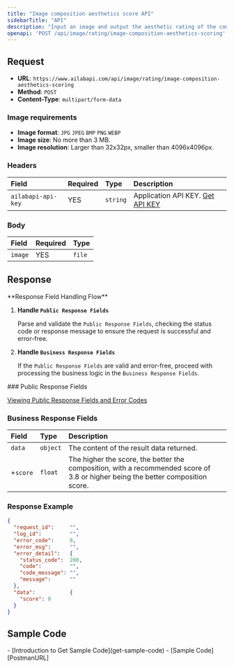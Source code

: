 ```yaml
---
title: "Image composition aesthetics score API"
sidebarTitle: "API"
description: "Input an image and output the aesthetic rating of the composition of the image (0~5, with 3.8 or more recommended as better composition)."
openapi: 'POST /api/image/rating/image-composition-aesthetics-scoring'
---
```


## Request

- **URL**: `https://www.ailabapi.com/api/image/rating/image-composition-aesthetics-scoring`
- **Method**: `POST`
- **Content-Type**: `multipart/form-data`

### Image requirements

- **Image format**: `JPG` `JPEG` `BMP` `PNG` `WEBP`
- **Image size**: No more than 3 MB.
- **Image resolution**: Larger than 32x32px, smaller than 4096x4096px.

### Headers

| Field              | Required | Type     | Description                                        |
|:-------------------|:---------|:---------|:---------------------------------------------------|
| `ailabapi-api-key` | YES      | `string` | Application API KEY. [Get API KEY](/docs/get-api-key) |

### Body

| Field   | Required | Type   |
|:--------|:---------|:-------|
| `image` | YES      | `file` |

## Response
<Warning>
**Response Field Handling Flow**

1. **Handle `Public Response Fields`**

   Parse and validate the `Public Response Fields`, checking the status code or response message to ensure the request is successful and error-free.

2. **Handle `Business Response Fields`**

   If the `Public Response Fields` are valid and error-free, proceed with processing the business logic in the `Business Response Fields`.
</Warning>
### Public Response Fields

<a href="/docs/response-description" target="_blank">Viewing Public Response Fields and Error Codes</a>

### Business Response Fields

| Field    | Type     | Description                                                                                                                     |
|:---------|:---------|:--------------------------------------------------------------------------------------------------------------------------------|
| `data`   | `object` | The content of the result data returned.                                                                                        |
| +`score` | `float`  | The higher the score, the better the composition, with a recommended score of 3.8 or higher being the better composition score. |

### Response Example

```json
{
  "request_id":     "",
  "log_id":         "",
  "error_code":     0,
  "error_msg":      "",
  "error_detail":   {
    "status_code":  200,
    "code":         "",
    "code_message": "",
    "message":      ""
  },
  "data":           {
    "score": 0
  }
}
```

## Sample Code
<Tip>
- [Introduction to Get Sample Code](get-sample-code)
- [Sample Code][PostmanURL]

[PostmanURL]: https://documenter.getpostman.com/view/26387069/2s93JxqgHE#93712e4a-ba14-42c2-a220-214e2a297a0a
</Tip>